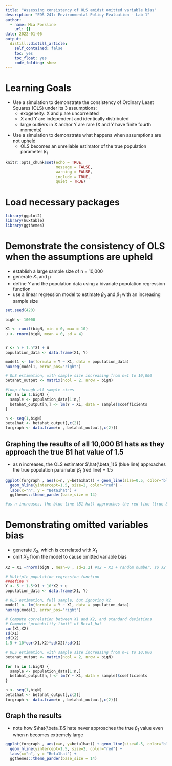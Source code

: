 ```yaml
---
title: "Assessing consistency of OLS amidst omitted variable bias"
description: "EDS 241: Environmental Policy Evaluation - Lab 1"
author:
  - name: Mia Forsline
    url: {}
date: 2022-01-06
output:
  distill::distill_article:
    self_contained: false
    toc: yes
    toc_float: yes
    code_folding: show
---
```


# Learning Goals
- Use a simulation to demonstrate the consistency of Ordinary Least Squares (OLS) under its 3 assumptions: 
  - exogeneity: X and µ are uncorrelated
  - X and Y are independent and identically distributed 
  - large outliers in X and/or Y are rare (X and Y have finite fourth moments)
- Use a simulation to demonstrate what happens when assumptions are not upheld 
  - OLS becomes an unreliable estimator of the true population parameter $\beta_1$

```r
knitr::opts_chunk$set(echo = TRUE,
                      message = FALSE, 
                      warning = FALSE, 
                      include = TRUE,
                      quiet = TRUE)
```

# Load necessary packages
```r
library(ggplot2)
library(huxtable)
library(ggthemes)
```

# Demonstrate the consistency of OLS when the assumptions are upheld 
- establish a large sample size of n = 10,000 
- generate $X_1$ and µ
- define $Y$ and the population data using a bivariate population regression function
- use a linear regression model to estimate $\beta_0$ and $\beta_1$ with an increasing sample size

```r
set.seed(420) 

bigN <- 10000 

X1 <- runif(bigN, min = 0, max = 10)
u <- rnorm(bigN, mean = 0, sd = 4) 


Y <- 5 + 1.5*X1 + u 
population_data <- data.frame(X1, Y) 

model1 <- lm(formula = Y ~ X1, data = population_data)
huxreg(model1, error_pos="right")

# OLS estimation, with sample size increasing from n=1 to 10,000
betahat_output <- matrix(ncol = 2, nrow = bigN)

#loop through all sample sizes 
for (n in 1:bigN) {
  sample <- population_data[1:n,]
  betahat_output[n,] <- lm(Y ~ X1, data = sample)$coefficients
} 

n <- seq(1,bigN)
beta1hat <- betahat_output[,c(2)]
forgraph <- data.frame(n , betahat_output[,c(2)])
```

## Graphing the results of all 10,000 B1 hats as they approach the true B1 hat value of 1.5 
- as n increases, the OLS estimator $\hat{\beta_1}$ (blue line) approaches the true population paramater $\beta_1$ (red line) = 1.5 
```r
ggplot(forgraph , aes(x=n, y=beta1hat)) + geom_line(size=0.5, color="blue") +
  geom_hline(yintercept=1.5, size=2, color="red") +
  labs(x="n", y = "Beta1hat") + 
  ggthemes::theme_pander(base_size = 14) 

#as n increases, the blue line (B1 hat) approaches the red line (true B1 = 1.5)
```

# Demonstrating omitted variables bias
- generate $X_2$, which is correlated with $X_1$
- omit $X_2$ from the model to cause omitted variable bias  
```r


X2 = X1 +rnorm(bigN , mean=0 , sd=2.2) #X2 = X1 + random number, so X2 and X1 are correlated 

# Multiple population regression function
##define Y 
Y <- 5 + 1.5*X1 + 10*X2 + u
population_data <- data.frame(X1, Y)

# OLS estimation, full sample, but ignoring X2
model1 <- lm(formula = Y ~ X1, data = population_data)
huxreg(model1, error_pos="right")

# Compute correlation between X1 and X2, and standard deviations
# Compute "probability limit" of Beta1_hat
cor(X1,X2)
sd(X1)
sd(X2)
1.5 + 10*cor(X1,X2)*sd(X2)/sd(X1)

# OLS estimation, with sample size increasing from n=1 to 10,000
betahat_output <- matrix(ncol = 2, nrow = bigN)

for (n in 1:bigN) {
  sample <- population_data[1:n,]
  betahat_output[n,] <- lm(Y ~ X1, data = sample)$coefficients
} 

n <- seq(1,bigN)
beta1hat <- betahat_output[,c(2)]
forgraph <- data.frame(n , betahat_output[,c(2)])
```

## Graph the results 
- note how $\hat{\beta_1}$ hate never approaches the true $\beta_1$ value even when n becomes extremely large 
```r
ggplot(forgraph , aes(x=n, y=beta1hat)) + geom_line(size=0.5, color="blue") +
  geom_hline(yintercept=1.5, size=2, color="red") +
  labs(x="n", y = "Beta1hat") + 
  ggthemes::theme_pander(base_size = 14) 
```

